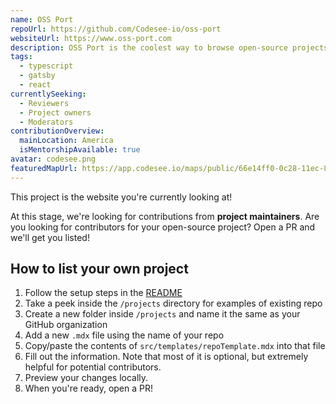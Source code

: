 ```yaml
---
name: OSS Port
repoUrl: https://github.com/Codesee-io/oss-port
websiteUrl: https://www.oss-port.com
description: OSS Port is the coolest way to browse open-source projects looking for contributors.
tags:
  - typescript
  - gatsby
  - react
currentlySeeking:
  - Reviewers
  - Project owners
  - Moderators
contributionOverview:
  mainLocation: America
  isMentorshipAvailable: true
avatar: codesee.png
featuredMapUrl: https://app.codesee.io/maps/public/66e14ff0-0c28-11ec-83a7-234deb28a370
---
```


<Overview>

This project is the website you're currently looking at!

</Overview>

<Contributing>

At this stage, we're looking for contributions from **project maintainers**. Are you looking for contributors for your open-source project? Open a PR and we'll get you listed!

## How to list your own project

1. Follow the setup steps in the [README](https://github.com/Codesee-io/oss-port#readme)
1. Take a peek inside the `/projects` directory for examples of existing repo
1. Create a new folder inside `/projects` and name it the same as your GitHub organization
1. Add a new `.mdx` file using the name of your repo
1. Copy/paste the contents of `src/templates/repoTemplate.mdx` into that file
1. Fill out the information. Note that most of it is optional, but extremely helpful for potential contributors.
1. Preview your changes locally.
1. When you're ready, open a PR!

</Contributing>
